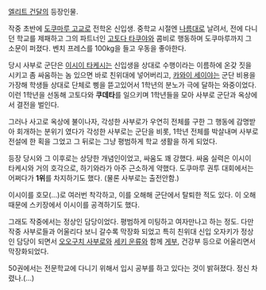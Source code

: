 [[엘리트 건달]]의 등장인물.

작중 초반에 [[도쿠마루 고교]]로 전학온 신입생. 중학교 시절엔 [[나름]]대로 날려서, 전에 다니던 학교를 제패하고 그의 파트너인 [[고토다 타쿠야]]와 콤비로 행동하며 도쿠마루까지 그 소문이 퍼졌다. 벤치 프레스를 100kg을 들고 우동을 좋아한다.

당시 사부로 군단은 [[이시이 타케시]]는 신입생을 상대로 수행이라는 이름하에 온갖 짓을 시키고 좀 싸움하는 놈 있으면 바로 친위대에 넣어버리고, [[카와이 세이야]]는 군단 비용을 가장해 학생들 상대로 단체로 삥을 뜯고있어서 1학년의 분노가 극에 달하는 와중이었다. 이런 1학년을 선동해 고토다와 '''쿠데타'''를 일으키며 1학년들을 모아 사부로 군단과 옥상에서 결전을 벌인다.

그러나 사고로 옥상에 불이나자, 각성한 사부로가 우연히 전체를 구한 그 행동에 감명받아 회개하는 분위기 였다가 각성한 사부로는 군단을 비롯, 1학년 전체를 박살내며 사부로 전설에 한 획을 그었고 그 뒤로는 그냥 평범하게 학교 생활을 하게 되었다.

등장 당시와 그 이후로는 상당한 개념인이었고, 싸움도 꽤 강했다. 싸움 실력은 이시이 타케시와 거의 호각으로, 하기와라가 아주 근소하게 약했다. 도쿠마루 권투 대회에서는 어쩌다가 '''1위'''를 차지하기도 했다. (물론 사부로는 출전안함.)

이시이를 호모(...)로 여러번 착각하고, 이를 오해해 군단에서 탈퇴한 적도 있다. 이 오해때문에 스키장에서 이시이를 공격하기도 했다.

그래도 작중에서는 정상인 담당이었다. 평범하게 미팅하고 여자만나고 하는 정도. 다만 작중 사부로들과 어울리다 보니 갈수록 막장화 되었고 특히 친위대 신입 오자키가 정상인 담당이 되면서 [[오오구치 사부로]]와 [[세키 운류]]와 함께 [[게]]부, 건강부 등으로 어울리면서 막장화되었다.

50권에서는 전문학교에 다니기 위해서 입시 공부를 하고 있다는 것이 밝혀졌다. 정신 차렸나.(…)

